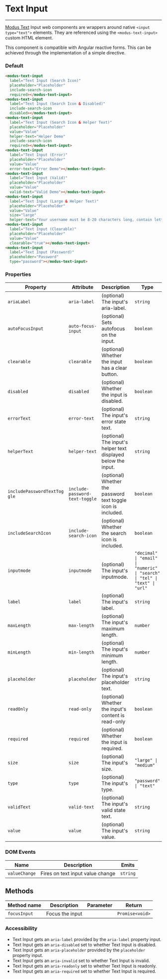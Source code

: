 # Text Input

---

[Modus Text](https://modus.trimble.com/components/inputs/) Input web components are wrappers around native `<input type="text">` elements. They are referenced using the `<modus-text-input>` custom HTML element.

This component is compatible with Angular reactive forms. This can be achieved through the implementation of a simple directive.

### Default

<modus-text-input label="Text Input (Search Icon)" placeholder="Placeholder" include-search-icon required></modus-text-input>

<modus-text-input label="Text Input (Search Icon & Disabled)" include-search-icon disabled></modus-text-input>

<modus-text-input label="Text Input (Search Icon & Helper Text)" placeholder="Placeholder" value="Value" helper-text="Helper Demo" include-search-icon required></modus-text-input>

<modus-text-input label="Text Input (Error)" placeholder="Placeholder" value="Value" error-text="Error Demo"></modus-text-input>

<modus-text-input label="Text Input (Valid)" placeholder="Placeholder" value="Value" valid-text="Valid Demo"></modus-text-input>

<modus-text-input label="Text Input (Large & Helper Text)" placeholder="Placeholder" value="Value" size="large" helper-text="Your username must be 8-20 characters long, contain letters and numbers, and must not contain spaces"></modus-text-input>

<modus-text-input label="Text Input (Clearable)" placeholder="Placeholder" value="Value" clearable="true"></modus-text-input>

<modus-text-input label="Text Input (Password)" placeholder="Password" type="password"></modus-text-input>

```html
<modus-text-input
  label="Text Input (Search Icon)"
  placeholder="Placeholder"
  include-search-icon
  required></modus-text-input>
<modus-text-input
  label="Text Input (Search Icon & Disabled)"
  include-search-icon
  disabled></modus-text-input>
<modus-text-input
  label="Text Input (Search Icon & Helper Text)"
  placeholder="Placeholder"
  value="Value"
  helper-text="Helper Demo"
  include-search-icon
  required></modus-text-input>
<modus-text-input
  label="Text Input (Error)"
  placeholder="Placeholder"
  value="Value"
  error-text="Error Demo"></modus-text-input>
<modus-text-input
  label="Text Input (Valid)"
  placeholder="Placeholder"
  value="Value"
  valid-text="Valid Demo"></modus-text-input>
<modus-text-input
  label="Text Input (Large & Helper Text)"
  placeholder="Placeholder"
  value="Value"
  size="large"
  helper-text="Your username must be 8-20 characters long, contain letters and numbers, and must not contain spaces"></modus-text-input>
<modus-text-input
  label="Text Input (Clearable)"
  placeholder="Placeholder"
  value="Value"
  clearable="true"></modus-text-input>
<modus-text-input
  label="Text Input (Password)"
  placeholder="Password"
  type="password"></modus-text-input>
```

### Properties

| Property                     | Attribute                      | Description                                                   | Type                                                                        | Default     |
| ---------------------------- | ------------------------------ | ------------------------------------------------------------- | --------------------------------------------------------------------------- | ----------- |
| `ariaLabel`                  | `aria-label`                   | (optional) The input's aria-label.                            | `string`                                                                    | `undefined` |
| `autoFocusInput`             | `auto-focus-input`             | (optional) Sets autofocus on the input.                       | `boolean`                                                                   | `undefined` |
| `clearable`                  | `clearable`                    | (optional) Whether the input has a clear button.              | `boolean`                                                                   | `false`     |
| `disabled`                   | `disabled`                     | (optional) Whether the input is disabled.                     | `boolean`                                                                   | `undefined` |
| `errorText`                  | `error-text`                   | (optional) The input's error state text.                      | `string`                                                                    | `undefined` |
| `helperText`                 | `helper-text`                  | (optional) The input's helper text displayed below the input. | `string`                                                                    | `undefined` |
| `includePasswordTextTog gle` | `include-password-text-toggle` | (optional) Whether the password text toggle icon is included. | `boolean`                                                                   | `true`      |
| `includeSearchIcon`          | `include-search-icon`          | (optional) Whether the search icon is included.               | `boolean`                                                                   | `undefined` |
| `inputmode`                  | `inputmode`                    | (optional) The input's inputmode.                             | `"decimal" \| "email" \| "numeric" \| "search" \| "tel" \| "text" \| "url"` | `undefined` |
| `label`                      | `label`                        | (optional) The input's label.                                 | `string`                                                                    | `undefined` |
| `maxLength`                  | `max-length`                   | (optional) The input's maximum length.                        | `number`                                                                    | `undefined` |
| `minLength`                  | `min-length`                   | (optional) The input's minimum length.                        | `number`                                                                    | `undefined` |
| `placeholder`                | `placeholder`                  | (optional) The input's placeholder text.                      | `string`                                                                    | `undefined` |
| `readOnly`                   | `read-only`                    | (optional) Whether the input's content is read-only           | `boolean`                                                                   | `undefined` |
| `required`                   | `required`                     | (optional) Whether the input is required.                     | `boolean`                                                                   | `undefined` |
| `size`                       | `size`                         | (optional) The input's size.                                  | `"large" \| "medium"`                                                       | `'medium'`  |
| `type`                       | `type`                         | (optional) The input's type.                                  | `"password" \| "text"`                                                      | `'text'`    |
| `validText`                  | `valid-text`                   | (optional) The input's valid state text.                      | `string`                                                                    | `undefined` |
| `value`                      | `value`                        | (optional) The input's value.                                 | `string`                                                                    | `undefined` |

### DOM Events

| Name          | Description                      | Emits    |
| ------------- | -------------------------------- | -------- |
| `valueChange` | Fires on text input value change | `string` |

## Methods

| Method name  | Description     | Parameter | Return          |
| ------------ | --------------- | --------- | --------------- |
| `focusInput` | Focus the input |           | `Promise<void>` |

### Accessibility

- Text Input gets an `aria-label` provided by the `aria-label` property input.
- Text Input gets an `aria-disabled` set to whether Text Input is disabled.
- Text Input gets an `aria-placeholder` provided by the `placeholder` property input.
- Text Input gets an `aria-invalid` set to whether Text Input is invalid.
- Text Input gets an `aria-readonly` set to whether Text Input is readonly.
- Text Input gets an `aria-required` set to whether Text Input is required.
